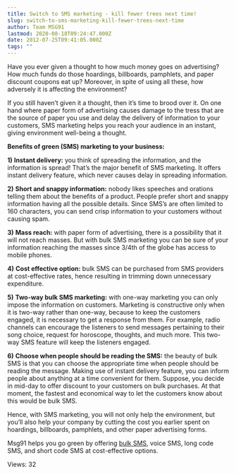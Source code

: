 ```yaml
---
title: Switch to SMS marketing - kill fewer trees next time!
slug: switch-to-sms-marketing-kill-fewer-trees-next-time
author: Team MSG91
lastmod: 2020-08-18T09:24:47.000Z
date: 2012-07-25T09:41:05.000Z
tags: ""
---
```


Have you ever given a thought to how much money goes on advertising? How much funds do those hoardings, billboards, pamphlets, and paper discount coupons eat up? Moreover, in spite of using all these, how adversely it is affecting the environment?


If you still haven’t given it a thought, then it’s time to brood over it. On one hand where paper form of advertising causes damage to the tress that are the source of paper you use and delay the delivery of information to your customers, SMS marketing helps you reach your audience in an instant, giving environment well-being a thought.


**Benefits of green (SMS) marketing to your business:**


**1)** **Instant delivery:** you think of spreading the information, and the information is spread! That’s the major benefit of SMS marketing. It offers instant delivery feature, which never causes delay in spreading information.


**2)** **Short and snappy information:** nobody likes speeches and orations telling them about the benefits of a product. People prefer short and snappy information having all the possible details. Since SMS’s are often limited to 160 characters, you can send crisp information to your customers without causing spam.


**3)** **Mass reach:** with paper form of advertising, there is a possibility that it will not reach masses. But with bulk SMS marketing you can be sure of your information reaching the masses since 3/4th of the globe has access to mobile phones.


**4)** **Cost effective option:** bulk SMS can be purchased from SMS providers at cost-effective rates, hence resulting in trimming down unnecessary expenditure.


**5)** **Two-way bulk SMS marketing:** with one-way marketing you can only impose the information on customers. Marketing is constructive only when it is two-way rather than one-way, because to keep the customers engaged, it is necessary to get a response from them. For example, radio channels can encourage the listeners to send messages pertaining to their song choice, request for horoscope, thoughts, and much more. This two-way SMS feature will keep the listeners engaged.


**6)** **Choose when people should be reading the SMS:** the beauty of bulk SMS is that you can choose the appropriate time when people should be reading the message. Making use of instant delivery feature, you can inform people about anything at a time convenient for them. Suppose, you decide in mid-day to offer discount to your customers on bulk purchases. At that moment, the fastest and economical way to let the customers know about this would be bulk SMS.


Hence, with SMS marketing, you will not only help the environment, but you’ll also help your company by cutting the cost you earlier spent on hoardings, billboards, pamphlets, and other paper advertising forms.


Msg91 helps you go green by offering [bulk SMS](https://msg91.com), voice SMS, long code SMS, and short code SMS at cost-effective options.


 Views: 32


